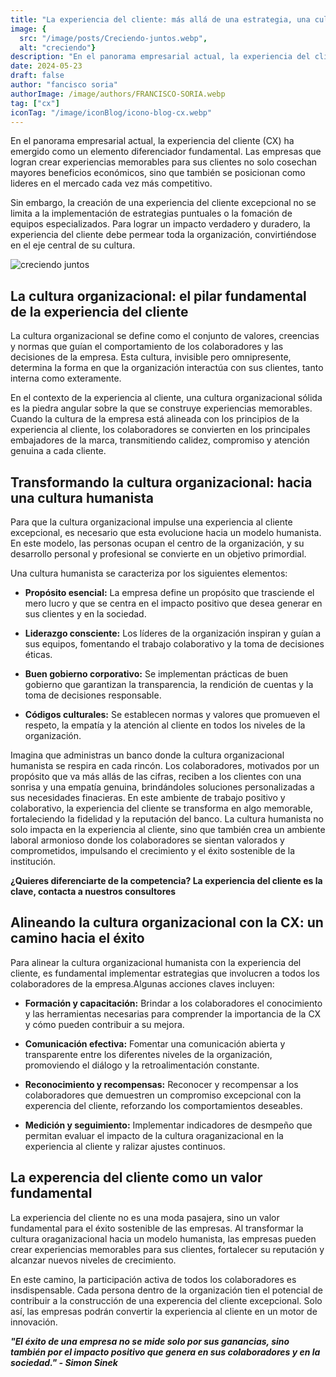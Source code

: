 ```yaml
---
title: "La experiencia del cliente: más allá de una estrategia, una cultura organizacional."
image: {
  src: "/image/posts/Creciendo-juntos.webp",
  alt: "creciendo"}
description: "En el panorama empresarial actual, la experiencia del cliente (CX) ha emergido como un elemento diferenciador fundamental. Las empresas que logran crear experiencias memorables para sus clientes no solo cosechan mayores beneficios económicos, sino que también se posicionan como líderes en un mercado cada vez más competitivo."
date: 2024-05-23
draft: false
author: "fancisco soria"
authorImage: /image/authors/FRANCISCO-SORIA.webp
tag: ["cx"]
iconTag: "/image/iconBlog/icono-blog-cx.webp"
---
```


En el panorama empresarial actual, la experiencia del cliente (CX) ha emergido como un elemento diferenciador fundamental. Las empresas que logran crear experiencias memorables para sus clientes no solo cosechan mayores beneficios económicos, sino que también se posicionan como lideres en el mercado cada vez más competitivo.

Sin embargo, la creación de una experiencia del cliente excepcional no se limita a la implementación de estrategias puntuales o la fomación de equipos especializados. Para lograr un impacto verdadero y duradero, la experiencia del cliente debe permear toda la organización, convirtiéndose en el eje central de su cultura.

![creciendo juntos](/image/posts/Creciendo-juntos.webp)

## La cultura organizacional: el pilar fundamental de la experiencia del cliente

La cultura organizacional se define como el conjunto de valores, creencias y normas que guían el comportamiento de los colaboradores y las decisiones de la empresa. Esta cultura, invisible pero omnipresente, determina la forma en que la organización interactúa con sus clientes, tanto interna como exteramente.

En el contexto de la experiencia al cliente, una cultura organizacional sólida es la piedra angular sobre la que se construye experiencias memorables. Cuando la cultura de la empresa está alineada con los principios de la experiencia al cliente, los colaboradores se convierten en los principales embajadores de la marca, transmitiendo calidez, compromiso y atención genuina a cada cliente.

## Transformando la cultura organizacional: hacia una cultura humanista

Para que la cultura organizacional impulse una experiencia al cliente excepcional, es necesario que esta evolucione hacia un modelo humanista. En este modelo, las personas ocupan el centro de la organización, y su desarrollo personal y profesional se convierte en un objetivo primordial. 

Una cultura humanista se caracteriza por los siguientes elementos:

- **Propósito esencial:** La empresa define un propósito que trasciende el mero lucro y que se centra en el impacto positivo que desea generar en sus clientes y en la sociedad.

- **Liderazgo consciente:** Los líderes de la organización inspiran y guían a sus equipos, fomentando el trabajo colaborativo y la toma de decisiones éticas.

- **Buen gobierno corporativo:** Se implementan prácticas de buen gobierno que garantizan la transparencia, la rendición de cuentas y la toma de decisiones responsable.

- **Códigos culturales:** Se establecen normas y valores que promueven el respeto, la empatía y la atención al cliente en todos los niveles de la organización. 

Imagina que administras un banco donde la cultura organizacional humanista se respira en cada rincón. Los colaboradores, motivados por un propósito que va más allás de las cifras, reciben a los clientes con una sonrisa y una empatía genuina, brindándoles soluciones personalizadas a sus necesidades finacieras. En este ambiente de trabajo positivo y colaborativo, la experiencia del cliente se transforma en algo memorable, fortaleciendo la fidelidad y la reputación del banco. La cultura humanista no solo impacta en la experiencia al cliente, sino que también crea un ambiente laboral armonioso donde los colaboradores se sientan valorados y comprometidos, impulsando el crecimiento y el éxito sostenible de la institución.

**¿Quieres diferenciarte de la competencia? La experiencia del cliente es la clave, contacta a nuestros consultores**


<Link class="px-3 py-2 bg-xkale rounded-lg text-white uppercase shadow-lg" text="quiero saber más"  href="/contacto"/>

## Alineando la cultura organizacional con la CX: un camino hacia el éxito

Para alinear la cultura organizacional humanista con la experiencia del cliente, es fundamental implementar estrategias que involucren a todos los colaboradores de la empresa.Algunas acciones claves incluyen: 

- **Formación y capacitación:** Brindar a los colaboradores el conocimiento y las herramientas necesarias para comprender la importancia de la CX y cómo pueden contribuir a su mejora.

- **Comunicación efectiva:** Fomentar una comunicación abierta y transparente entre los diferentes niveles de la organización, promoviendo el diálogo y la retroalimentación constante.

- **Reconocimiento y recompensas:** Reconocer y recompensar a los colaboradores que demuestren un compromiso excepcional con la experencia del cliente, reforzando los comportamientos deseables.

- **Medición y seguimiento:** Implementar indicadores de desmpeño que permitan evaluar el impacto de la cultura oraganizacional en la experiencia al cliente y ralizar ajustes continuos.

## La experencia del cliente como un valor fundamental

La experiencia del cliente no es una moda pasajera, sino un valor fundamental para el éxito sostenible de las empresas. Al transformar la cultura oraganizacional hacia un modelo humanista, las empresas pueden crear experiencias memorables para sus clientes, fortalecer su reputación y alcanzar nuevos niveles de crecimiento.

En este camino, la participación activa de todos los colaboradores es insdispensable. Cada persona dentro de la organización tien el potencial de contribuir a la construcción de una experencia del cliente excepcional. Solo así, las empresas podrán convertir la experiencia al cliente en un motor de innovación. 

***"El éxito de una empresa no se mide solo por sus ganancias, sino también por el impacto positivo que genera en sus colaboradores y en la sociedad."  - Simon Sinek***